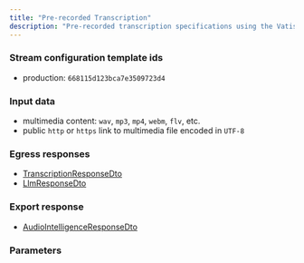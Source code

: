 ```yaml
---
title: "Pre-recorded Transcription"
description: "Pre-recorded transcription specifications using the Vatis Streams API"
---
```



### <Icon icon="sliders" iconType="light" size="24"/>  Stream configuration template ids
* production: `668115d123bca7e3509723d4`

### <Icon icon="upload" iconType="light" size="24"/>  Input data
* multimedia content: `wav`, `mp3`, `mp4`, `webm`, `flv`, etc.
* public `http` or `https` link to multimedia file encoded in `UTF-8`

### <Icon icon="download" iconType="light" size="24"/>  Egress responses
- [TranscriptionResponseDto](/api-reference/schemas/egress/transcription-response)
- [LlmResponseDto](/api-reference/schemas/egress/llm-response)

### <Icon icon="file-code" iconType="light" size="24"/>  Export response
- [AudioIntelligenceResponseDto](/api-reference/schemas/export/audio-intelligence-response)

### <Icon icon="wrench" iconType="light" size="24"/>  Parameters
<AccordionGroup>
    <Accordion title="Transcription">
        <TranscriptionParameters/>
    </Accordion>
    <Accordion title="Audio Intelligence">
        <AudioIntelligenceParameters/>
    </Accordion>
</AccordionGroup>